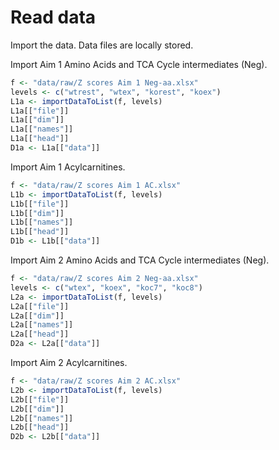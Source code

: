 # Read data

Import the data.
Data files are locally stored.

Import Aim 1 Amino Acids and TCA Cycle intermediates (Neg).

```r
f <- "data/raw/Z scores Aim 1 Neg-aa.xlsx"
levels <- c("wtrest", "wtex", "korest", "koex")
L1a <- importDataToList(f, levels)
L1a[["file"]]
L1a[["dim"]]
L1a[["names"]]
L1a[["head"]]
D1a <- L1a[["data"]]
```

Import Aim 1 Acylcarnitines.

```r
f <- "data/raw/Z scores Aim 1 AC.xlsx"
L1b <- importDataToList(f, levels)
L1b[["file"]]
L1b[["dim"]]
L1b[["names"]]
L1b[["head"]]
D1b <- L1b[["data"]]
```

Import Aim 2 Amino Acids and TCA Cycle intermediates (Neg).

```r
f <- "data/raw/Z scores Aim 2 Neg-aa.xlsx"
levels <- c("wtex", "koex", "koc7", "koc8")
L2a <- importDataToList(f, levels)
L2a[["file"]]
L2a[["dim"]]
L2a[["names"]]
L2a[["head"]]
D2a <- L2a[["data"]]
```

Import Aim 2 Acylcarnitines.

```r
f <- "data/raw/Z scores Aim 2 AC.xlsx"
L2b <- importDataToList(f, levels)
L2b[["file"]]
L2b[["dim"]]
L2b[["names"]]
L2b[["head"]]
D2b <- L2b[["data"]]
```
